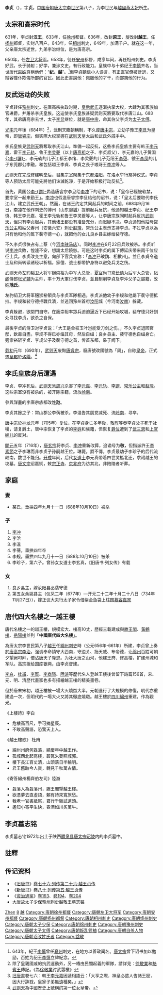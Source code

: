 {{Otheruses|李貞}}
{{東亞男性歷史人物
|名稱 =李貞
|身份 =唐朝皇子
|國家 =
|屆數 =
|最高職務 =
|前任 = 
|繼任 = 
|畫像 =
|說明 =
|姓 =李
|名 =貞
|姓名 =
|字 =
|名乘 =<!--琉球士族用-->
|官職 =[[太子太傅|太子太傅]]
|封爵 =[[漢王|漢王]]/[[原王|原王]]/[[越王|越王]]
|封號 =
|御稱號 =<!--日本皇族之稱號-->
|宮號1 =<!--日本皇族之宮號-->
|宮號2 =<!--朝鮮王族之宮號-->
|封地 =
|神號 =
|尊號 =
|族裔 = 
|旗籍 =<!--清朝旗人專用-->
|氏族 =
|府邸 =
|世系 = 
|初名 =
|乳名 =<!--日本、朝鮮、琉球以外人物用-->
|幼名 =<!--日本人用-->
|兒名 =<!--朝鮮人用-->
|童名 =<!--琉球人用-->
|小字 =
|別名 =
|號 =
|法號 =
|院號 =
|其他名號 =
|出生日期 ={{birth date|627|0|0}}
|出生地點 =[[西安|西安]]區之[[長安城|長安城]]
|婚年 =
|逝世年 ={{death date and age|688|10|12|627|0|0}}
|逝世地 =
|諡號 =敬
|墳墓 =
|父親 =[[唐太宗|唐太宗李世民]]
|嫡母 =文德皇后[[長孫皇后|長孫氏]]
|母親 =[[燕德妃|越國燕太妃]]
|元配 =
|正室 =
|妻 =
|繼室 =
|平妻 =
|側室 =
|元配之父 =
|元配之嫡母 =
|元配之母 =
|正室之父 =
|正室之嫡母 =
|正室之母 =
|妻之父 =
|妻之嫡母 =
|妻之母 =
|繼室之父 =
|繼室之嫡母 =
|繼室之母 =
|平妻之父 =
|平妻之嫡母 =
|平妻之母 =
|兄弟 =九弟[[唐高宗|高宗皇帝]]、十弟紀王[[李慎|李慎]]。
|姊妹 =
|嫡兄弟 =
|嫡姊妹 =
|庶兄弟 =
|庶姊妹 =
|同胞兄弟 =
|同胞姊妹 =
|異母兄弟 =
|異母姊妹 =
|異父兄弟 =
|異父姊妹 =
|繼兄弟 =
|繼姊妹 =
|子 =[[李冲_(琅玡王)|李冲]]、[[李蒨|李蒨]]、李温、李規
|女 =良乡县主
|嫡子 =
|嫡女 =
|庶子 =
|庶女 =
|養子 =
|養女 =
|繼子 =
|繼女 =
|出身 = 
|功名 = 
|經歷 = 
|著作 =
|注釋 =
}}
'''李贞'''（{{bd|627年12月0日||688年|10月12日|catIdx=L}}），字'''贞'''，[[中国|中国]][[唐朝|唐朝]][[唐太宗|唐太宗李世民]]第八子，为李世民与[[燕德妃|越國燕太妃]]所生。

== 太宗和高宗时代 ==

631年，李贞封'''汉王'''，633年，任[[徐州|徐州]]都督。636年，改封'''原王'''，旋改封'''越王'''，任[[扬州|扬州]]都督，实封八百户。643年，任[[相州_(北周)|相州]]刺史，649年，加满千户。就在这一年，父亲唐太宗逝世，九弟李治继位，是为唐高宗。

650年，任[[左卫大将军|左卫大将军]]。653年，徙任[[安州_(西魏)|安州]]都督，咸亨年间，再任相州刺史。李贞好武，长于骑射；好学，兼涉文史，有行政能力。皇族中与十弟纪王[[李慎|李慎]]齐名，当世唐代[[百姓|百姓]]尊稱他們：“'''纪、越'''”。<ref>643年，紀王[[李慎|李慎]]曾任[[襄州_(西魏)|襄州]]刺史，在地方以善政闻名。[[唐太宗|唐太宗]]曾下诏书加以勉励，百姓为纪王[[李慎|李慎]]立碑紀念。</ref>但李貞聽信小人谗言，有正直官僚被贬退，又縱容僮仆欺侮所部的官民。因此史書說他：佩服他的才干，而鄙夷他的行为。

==反武运动的失败==

李贞转任[[豫州|豫州]]刺史。在唐高宗执政时期，[[武则天|皇后武氏]]逐渐执掌大权，大肆为其家族加官进爵，并屠杀李氏皇族，这迫使李氏皇族甚疑武则天將要取代李唐江山。683年，其弟唐高宗去世，太子[[李显|李显]]继位，就是[[唐中宗|唐中宗]]，命其伯父李贞为[[太子太傅|太子太傅]]。

[[光宅|光宅]]元年後（684年）<ref>除了皇親國戚的抗武運動外，另一樁由民間起義的軍隊，請詳見：[[徐敬業|徐敬業]]和[[駱賓王|駱賓王]]傳記。《為[[徐敬業|徐敬業]]讨武曌檄》</ref>，武則天臨朝稱制，不久废[[唐中宗|唐中宗]]，立幼子豫王[[李旦|李旦]]为皇帝，即[[唐睿宗|唐睿宗]]，但实際大权掌握在[[武则天|武则天]]皇太后和武氏外戚手中。

李氏皇族見[[武则天|武则天]]將奪取李氏江山，準備一起反抗，这些李氏皇族主要有韩王[[李元嘉|李元嘉]]、霍王[[李元轨|李元轨]]、鲁王[[李灵夔|李灵夔]]（以上[[唐高祖|唐高祖]]之子、李贞叔父）、李元嘉的儿子黄国公[[李譔_(唐朝)|李-{譔}-]]、李元轨的儿子江都王李绪、李灵夔的儿子范阳王[[李蔼_(唐朝宗室)|李蔼]]、虢王[[李凤_(唐)|李凤]]的儿子东莞郡公李融，和包括越王李貞、李貞之長子琅玡王[[李冲_(琅玡王)|李冲]]等人。

武则天在完成修建明堂后，召集宗室聚集于东都[[洛阳|洛阳]]，在洛水举行祭神仪式。李貞等人預防太后可能先將他们诛滅乾淨，于是开始积极行动反抗<ref>[[旧唐書|旧唐書]]卷七六：韩王[[李元嘉|李元嘉]]因遞相語云：「大享之際，神皇必遣人告諸王密，因大行誅戮，皇家子弟無遺種矣。」</ref>。

首先，黄国公[[李譔_(唐朝)|李-{譔}-]]偽造唐睿宗李旦给[[李冲_(琅玡王)|李冲]]下的诏书，说：「皇帝已經被软禁，要宗室一起来勤王」。[[李冲_(琅玡王)|李冲]]也假造唐睿宗李旦给他的诏书，说：「皇太后要取代李氏江山，建立武氏王朝」。然而，在诸王约定共同起兵的时间之前，688年9月16日，[[李冲_(琅玡王)|李冲]]在他作刺史的博州（山东[[聊城|聊城]]）提前起兵反抗，他通知越王李贞、纪王李慎、韩王李元嘉、霍王李元轨和鲁王李灵夔等人，让李唐宗族同时起兵反抗[[武则天|武则天]]，但只有李贞起兵，其他诸王都没有准备充分，而迟疑不决。李贞通知他姑母[[常乐公主|常乐公主]]和姑父寿州（安徽六安）刺史[[赵瑰|赵瑰]]，常乐公主表示支持李贞。不过李贞以為只有他和他的属下裴守德一心，就把他的女儿良乡县主嫁给裴守德。

不久李贞很快占有上蔡（今[[河南|河南]][[驻马店|驻马店]]）。同时[[李冲_(琅玡王)|李冲]]在9月22日兵败被杀。李贞听说[[李冲_(琅玡王)|李冲]]兵敗，惶遽不安，想請太后饒恕。可是这时李贞的属下傅延庆带来兩千位应征士兵，李贞改变主意，向部下官兵宣称：「[[李冲_(琅玡王)|李冲]]已破魏、相數州」。並且李貞令道士及和尚转读诸经以祈福，家僮、战士都带护身符以避免兵戈之伤。

武则天命左豹韬卫大将军麹崇裕为中军大总管，[[兵部|夏官]]尚书[[岑长倩|岑长倩]]为后军大总管，[[门下省|凤阁]]侍郎[[张光辅|张光辅]]为主帅，率十万大軍讨伐李贞，並且制削李貞及李沖父子之屬籍，改姓'''虺氏'''。

左豹韬卫大将军麹崇裕領兵与李贞军隊相遇。李贞派他幼子李规和他屬下裴守德抵挡。李规和裴守德拒戰兵潰，並逃回豫州首府[[汝阳|汝阳]]城（今河南[[汝南|汝南]]）躲藏。

李貞躲避，欲閉門自守。在麹崇裕率眾兵迫迫逼近下已经开始攻城，裴守德只好到处寻找李贞，欲杀之自保。

最後李贞的侍卫对李贞说：「大王是金枝玉叶岂能受刀剑之伤。」不久李贞退回官邸，飲毒自盡。李规不得已亦缢其母，然后自缢；良乡县主、裴守德也自缢身亡。麹崇裕斩李贞、李规父子及裴守德之首，传首东都，枭于阙下。

[[载初_(唐朝)|载初]]元年（690年），[[武则天|武则天]]废黜[[唐睿宗|唐睿宗]]，廢唐號改國號為「周」，自称[[皇帝|皇帝]]。正式遷[[皇都|皇都]]於[[洛陽|洛陽]]。<ref>[[武则天|武则天]]為中國歷史上號稱的第一位女皇帝。</ref>

== 李氏皇族身后遭遇 ==

李贞、李冲死后，[[武则天|武则天]]派[[周兴_(唐朝)|周兴]]杀害了[[李元嘉|李元嘉]]、[[李元轨|李元轨]]、[[李譔_(唐朝)|李譔]]、[[常乐公主|常乐公主]]和[[赵瑰|赵瑰]]。这些宗室没有被杀的，被开除宗籍，流放[[岭南|岭南]]。

參與謀畫的李唐宗族都改姓'''虺'''。

李贞其餘之子：常山郡公李蒨被杀，李温告其朋党减死、流[[岭南|岭南]]，寻卒。

[[唐中宗|唐中宗]]於[[神龙_(年号)|神龙]]元年（705年）复位，在李貞身亡多年後，[[敬晖|敬晖]]等奏李貞父子死于社稷，请复爵土，唐中宗恢复了李贞的[[李姓|李姓]]和族籍，但恢复[[爵位|爵位]]遭到了[[武三思|武三思]]和[[上官婉儿|上官婉儿]]的反对。

[[開元|開元]]五年（716年），[[唐玄宗|唐玄宗]]将李贞、[[李冲_(琅玡王)|李冲]]重新改葬，追谥号为'''敬'''，但指派許王[[李素節|李素節]]之子李琳而非李贞子孙嗣越王位。琳薨，爵不傳。李贞最幼子李珍子的后代流岭南，数世不能归。[[开成|开成]]年间，后代[[女|女]][[道士|道士]]李元真带着四世灵柩北还，求祔越王的坟墓。[[唐文宗|唐文宗]]诏嘉悯，敕[[宗正寺|宗正寺]]、[[京兆府|京兆府]]为访其兆，非陪陵者听葬。

==家庭==
===妻===
*某氏，垂拱四年九月十一日（688年10月10日）被杀
===子===
#[[李冲_(唐朝)|李冲]]
#李洽
#李温
#李蒨，垂拱四年卒
#李规，垂拱四年九月十一日（688年10月10日）被杀
#李珍子，第六子。曾孙女女道士李玄真，《旧唐书·列女传》有载

===女===
#良乡县主，嫁汝阳县丞裴守德
#第五女余姚县主（仪凤二年（677年）—开元二十二年十月二十八日（734年11月27日）），嫁正议大夫行太子家令借紫金鱼袋上柱国[[慕容嘉宾|慕容嘉宾]]

== 唐代四大名樓之一越王樓 ==

唐代名樓之一的越王樓，規模宏大、樓高10丈，歷經三載建成與[[滕王閣|滕王閣]]、[[黃鶴樓|黃鶴樓]]、[[岳陽樓|岳陽樓]]並列「'''中國唐代四大名樓'''」。

為唐太宗李世民第八子[[李貞|越王]]任[[綿州|綿州]][[刺史|刺史]]時（公元656年-661年）所建，李贞曾上奏於[[唐高宗|唐高宗]][[李治|李治]]，强调奉命镇守大西南，守边关、扬天威、布帝德，让[[绵州|绵州]]百姓可朝夕望阙叩拜，倍沾唐天子隆恩。为壮大唐之山河，他建王府、修高楼，扩建州城和军队。高宗拨给国库银两，由李贞督建。

[[李白|李白]]、[[杜甫|杜甫]]、[[李賀|李賀]]、[[李商隱|李商隱]]、[[陸游|陸游]]等歷代名人登越王樓後曾留下詩篇156首，宋、元、明、清歷代畫家也多有描繪越王樓的精美畫卷。

但於唐末宋初，越王樓被一場大火燒燬大半，元朝進行了大規模的修復，明代亦重建過一次，但明代的一場大火又將其徹底燒燬。越王樓於[[四川|四川]][[綿州|綿州]]重建，作為觀光。

;《上樓詩》李白
*危樓高百尺，手可摘星辰。
*不敢高聲語，恐驚天上人。

;《越王樓歌》 杜甫 
*綿州州府何磊落，顯慶年中越王作。
*孤城西北起高樓，碧瓦朱甍照城郭。
*樓下長江百丈清，山頭落日半輪明。
*君王舊跡今人賞，轉見千秋萬古情。

;《寄答綿州楊齊伯左司》陸游 
*磊落人為磊落州，滕王閣望越王樓。
*欲憑夢去直虛語，賴有詩來寬旅愁。
*我老一官書紙尾，君行千騎試遨頭。
*遙知小寄平生快，春酒如川炙萬牛。

== 李贞墓志铭 ==
李贞墓志铭1972年出土于陕西[[醴泉县|醴泉县]][[唐太宗|唐太宗]][[唐昭陵|昭陵]]内的李贞墓中。
{{Quotation|
唐故太子少保豫州刺史越敬王墓志铭
<br>　　'''王讳贞，字贞，陇西狄道人也。元皇帝之曾孙，神尧皇帝之孙，太宗文武皇帝之第八子也'''。夫天气下降，地气上腾，鼓之以雷霆，润之以风雨，必有河目海口。龙章风姿，辉若木而挺生，流咸池而载诞，横风云而落落，揭日月而昭昭。道可以幽赞神明，行可以仪刑列辟。固本枝于百代，缉熙光于万年，则周公其人，噫！见之于王矣！惟王禀七曜之粹，冠三代之英。乘白云于帝乡，其容以穆；索玄珠于罔象，其道惟微。雅好典籍，招延豪杰。攀桂枝之偃蹇，赏修竹之檀栾。文标七步之奇，乐对三-{雝}-之妙。由是自天之佑，比川泽而增深；干云之姿，历岁时而逾邈。'''乃累封原、汉、越三王，食邑万户，使持节安徐扬三州都督、相州刺史，迁绛州刺史，兼太子少保'''。岷濮之险，实惟巴江；剽劫之患，时闻栈阁。利有攸往，实在西南。褰幄作镇，爰降纶綍。'''乃授绵州刺史，又迁豫州刺史'''。十郡连衡，三州幅凑。浩攘龙聒，化理尤难。恺悌昭明，风俗斯变。属高宗厌代，椒掖君临。履霜坚冰，乾道斯革。比干委命，忠诤莫从；威公泪尽，空闻继血。王慷慨延首，暗鸣誓心。迺七国而连师，申九伐于商野。小人道长，君子道消。明明上天，曾靡下鉴。恭然煨烬，夫何可言。呜呼！'''以垂拱二年九月十一日遇害，薨于州馆，春秋六十二'''。俄而上天悔祸，大憝咸诛。旧物惟新，颓纲必复。君侧之恶，尚巧如簧；汨罗之冤，未申朝命。睿宗抚运，我后登庸。追远饰终，具斑惟叙。呜呼！'''以开元五年五月廿日旧封建，谥曰敬王，以开元六年正月廿六日诏陪葬于昭陵，礼也。有子冲等五人'''，并弈代星连，轩轩霞举。发言为论，受诏成文。德懋汉蕃，道光周翰。痛乾纲之中圮，哀品物而潜蒙。乃受授韬钤，谟谋敬爱。霜戈彗扫，月羽星流。未交锋于魏阙，咸丧元于中野。惟家之索，牝鸡几怨于诗人；天下击之，周勃未安于刘氏。开元神武皇帝，明断自天，雄姿拂日。赫龙光于紫极，归帝座于皇图。百姓昭明，六幽光宅。仁霑动殖，德被沉潜。追继绝于前王，乃诏封于宗子。横桥北走，渭水东流。地势半于平陵，风烟通于毕陌。迟迟容卫，历城阙而无声；寂寂车走，上郊原而望断。庶乾坤或毁，松柏为薪。遗风尚结于人恩，明德见嗟于来哲。敢缘兹义，乃作铭云：
<br>黄云萧索，紫气氤氲。发祥降祉，吐曜腾文。于万斯年，必百代祀。永锡尔类，钦哉不已。
<br>克岐克嶷，知微知章。褰帷受委，仁声孔-{敭}-。历数遘屯，宗枝靡讬。翻然凤举，奋矣龙作。
<br>风飞电扫，欱野喷山。丘陵反覆，轮毂朱殷。天命匪忱，不利攸往。僵仆大憝，沈潜朽壤。
<br>申冤复祉，爰洎我朝。潜灵秘景，陟降云霄。旌旆逶迟，笳箫断绝。草冷烟覆，松寒雾结。
<br>鸡鸣泉路，犬吠云中。庶神仙之可讬，播金石于无穷。
}}

== 註釋 ==
<references/>

== 传记资料 ==
*《[[旧唐书|旧唐书]]》[[s:旧唐书/卷76|卷七十六·列传第二十六·越王贞传]] 
*《[[新唐书|新唐书]]》[[s:新唐书/卷080|卷八十·列传第五·越王贞传]]
*《[[资治通鉴|资治通鉴]]》[[s:资治通鉴/卷193|卷193]]、[[s:资治通鉴/卷194|卷194]]、[[s:资治通鉴/卷204|卷204]]
*大唐故太子少保豫州刺史越敬王墓志铭
{{唐太宗皇室}}
{{Authority control}}
{{DEFAULTSORT:Li李}}
[[Category:李姓|Zhen]]
[[Category:唐太宗皇子|8]]
[[Category:唐朝宗室国王|越]]
[[Category:唐朝徐州都督|Category:唐朝徐州都督]]
[[Category:唐朝左卫大将军|Category:唐朝左卫大将军]]
[[Category:唐朝安州都督|Category:唐朝安州都督]]
[[Category:唐朝扬州都督|Category:唐朝扬州都督]]
[[Category:唐朝相州刺史|Category:唐朝相州刺史]]
[[Category:唐朝绛州刺史|Category:唐朝绛州刺史]]
[[Category:唐朝太子少保|Category:唐朝太子少保]]
[[Category:唐朝绵州刺史|Category:唐朝绵州刺史]]
[[Category:唐朝豫州刺史|Category:唐朝豫州刺史]]
[[Category:唐朝太子太傅|Category:唐朝太子太傅]]
[[Category:唐朝叛乱领袖|Category:唐朝叛乱领袖]]
[[Category:唐朝自杀人物|Category:唐朝自杀人物]]
[[Category:唐朝诏改姓氏者|Category:唐朝诏改姓氏者]]
[[Category:諡敬|Category:諡敬]]